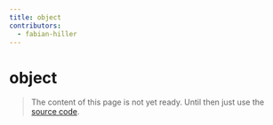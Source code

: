 ```yaml
---
title: object
contributors:
  - fabian-hiller
---
```


# object

> The content of this page is not yet ready. Until then just use the [source code](https://github.com/fabian-hiller/valibot/blob/main/library/src/schemas/object/object.ts).
